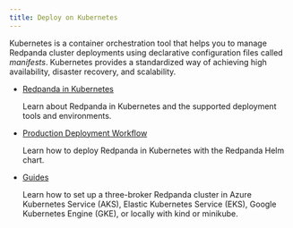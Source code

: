 ```yaml
---
title: Deploy on Kubernetes
---
```


<head>
    <meta name="title" content="Deploy on Kubernetes | Redpanda Docs"/>
    <meta name="description" content="Deploy on Kubernetes."/>
    <link rel="canonical" href="https://docs.redpanda.com/docs/deploy/deployment-option/self-hosted/kubernetes/" />
</head>

Kubernetes is a container orchestration tool that helps you to manage Redpanda cluster deployments using declarative configuration files called _manifests_. Kubernetes provides a standardized way of achieving high availability, disaster recovery, and scalability.

- [Redpanda in Kubernetes](../kubernetes/kubernetes-production-deployment)

    Learn about Redpanda in Kubernetes and the supported deployment tools and environments.

- [Production Deployment Workflow](../kubernetes/production-workflow)

    Learn how to deploy Redpanda in Kubernetes with the Redpanda Helm chart.

- [Guides](../kubernetes/get-started-dev)

    Learn how to set up a three-broker Redpanda cluster in Azure Kubernetes Service (AKS), Elastic Kubernetes Service (EKS), Google Kubernetes Engine (GKE), or locally with kind or minikube.